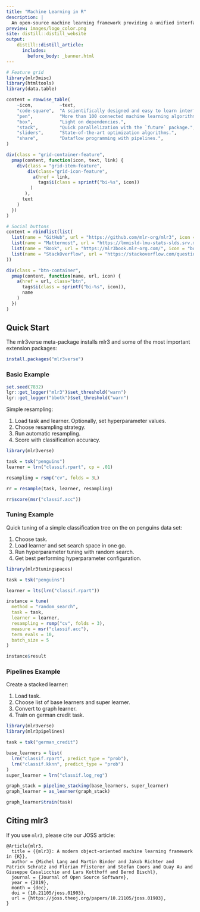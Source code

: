 ```yaml
---
title: "Machine Learning in R"
description: |
  An open-source machine learning framework providing a unified interface for machine learning in the R language.
preview: images/logo_color.png
site: distill::distill_website
output:
    distill::distill_article:
      includes:
        before_body: _banner.html
---
```


```r
# Feature grid
library(mlr3misc)
library(htmltools)
library(data.table)

content = rowwise_table(
    ~icon,          ~text,                                                    ~link,
    "code-square",  "A scientifically designed and easy to learn interface.", "index.html",
    "pen",          "More than 100 connected machine learning algorithms.",   "learners.html",
    "box",          "Light on dependencies.",                                 "index.html",
    "stack",        "Quick parallelization with the `future` package.",       "https://futureverse.org/",
    "sliders",      "State-of-the-art optimization algorithms.",              "tuners.html",
    "share",        "Dataflow programming with pipelines.",                   "https://mlr3pipelines.mlr-org.com/"
)

div(class = "grid-container-feature",
  pmap(content, function(icon, text, link) {
    div(class = "grid-item-feature",
        div(class="grid-icon-feature",
          a(href = link,
            tags$i(class = sprintf("bi-%s", icon))
         )
       ),
      text
    )
  })
)
```

```r
# Social buttons
content = rbindlist(list(
  list(name = "GitHub", url = "https://github.com/mlr-org/mlr3", icon = "github"),
  list(name = "Mattermost", url = "https://lmmisld-lmu-stats-slds.srv.mwn.de/mlr_invite/", icon = "chat-dots"),
  list(name = "Book", url = "https://mlr3book.mlr-org.com/", icon = "book"),
  list(name = "StackOverflow", url = "https://stackoverflow.com/questions/tagged/mlr3", icon = "stack-overflow")
))

div(class = "btn-container",
  pmap(content, function(name, url, icon) {
    a(href = url, class="btn",
      tags$i(class = sprintf("bi-%s", icon)),
      name
    )
  })
)
```

## Quick Start

The mlr3verse meta-package installs mlr3 and some of the most important extension packages:

```r
install.packages("mlr3verse")
```

### Basic Example

```r
set.seed(7832)
lgr::get_logger("mlr3")$set_threshold("warn")
lgr::get_logger("bbotk")$set_threshold("warn")
```

Simple resampling:

1. Load task and learner. Optionally, set hyperparameter values.
1. Choose resampling strategy.
1. Run automatic resampling.
1. Score with classification accuracy.

```r
library(mlr3verse)

task = tsk("penguins")
learner = lrn("classif.rpart", cp = .01)

resampling = rsmp("cv", folds = 3L)

rr = resample(task, learner, resampling)

rr$score(msr("classif.acc"))
```

### Tuning Example

Quick tuning of a simple classification tree on the on penguins data set:

1. Choose task.
1. Load learner and set search space in one go.
1. Run hyperparameter tuning with random search.
1. Get best performing hyperparameter configuration.

```r
library(mlr3tuningspaces)

task = tsk("penguins")

learner = lts(lrn("classif.rpart"))

instance = tune(
  method = "random_search",
  task = task,
  learner = learner,
  resampling = rsmp("cv", folds = 3),
  measure = msr("classif.acc"),
  term_evals = 10,
  batch_size = 5
)

instance$result
```

### Pipelines Example

Create a stacked learner:

1. Load task.
1. Choose list of base learners and super learner.
1. Convert to graph learner.
1. Train on german credit task.

```r
library(mlr3verse)
library(mlr3pipelines)

task = tsk("german_credit")

base_learners = list(
  lrn("classif.rpart", predict_type = "prob"),
  lrn("classif.kknn", predict_type = "prob")
)
super_learner = lrn("classif.log_reg")

graph_stack = pipeline_stacking(base_learners, super_learner)
graph_learner = as_learner(graph_stack)

graph_learner$train(task)
```

## Citing mlr3

If you use `mlr3`, please cite our JOSS article:

<div class="citation">
```
@Article{mlr3,
  title = {{mlr3}: A modern object-oriented machine learning framework in {R}},
  author = {Michel Lang and Martin Binder and Jakob Richter and Patrick Schratz and Florian Pfisterer and Stefan Coors and Quay Au and Giuseppe Casalicchio and Lars Kotthoff and Bernd Bischl},
  journal = {Journal of Open Source Software},
  year = {2019},
  month = {dec},
  doi = {10.21105/joss.01903},
  url = {https://joss.theoj.org/papers/10.21105/joss.01903},
}
```
</div>
